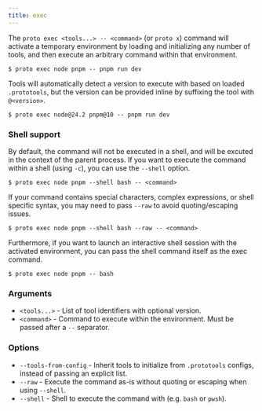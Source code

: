 ```yaml
---
title: exec
---
```



<VersionLabel version="0.53.0" header />

The `proto exec <tools...> -- <command>` (or `proto x`) command will activate a temporary
environment by loading and initializing any number of tools, and then execute an arbitrary command
within that environment.

```shell
$ proto exec node pnpm -- pnpm run dev
```

Tools will automatically detect a version to execute with based on loaded `.prototools`, but the
version can be provided inline by suffixing the tool with `@<version>`.

```shell
$ proto exec node@24.2 pnpm@10 -- pnpm run dev
```

### Shell support

By default, the command will not be executed in a shell, and will be excuted in the context of the
parent process. If you want to execute the command within a shell (using `-c`), you can use the
`--shell` option.

```shell
$ proto exec node pnpm --shell bash -- <command>
```

If your command contains special characters, complex expressions, or shell specific syntax, you may
need to pass `--raw` to avoid quoting/escaping issues.

```shell
$ proto exec node pnpm --shell bash --raw -- <command>
```

Furthermore, if you want to launch an interactive shell session with the activated environment, you
can pass the shell command itself as the exec command.

```shell
$ proto exec node pnpm -- bash
```

### Arguments

- `<tools...>` - List of tool identifiers with optional version.
- `<command>` - Command to execute within the environment. Must be passed after a `--` separator.

### Options

- `--tools-from-config` - Inherit tools to initialize from `.prototools` configs, instead of passing
  an explicit list.
- `--raw` - Execute the command as-is without quoting or escaping when using `--shell`.
- `--shell` - Shell to execute the command with (e.g. `bash` or `pwsh`).
